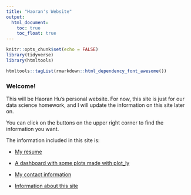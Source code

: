 ```yaml
---
title: "Haoran's Website"
output:
  html_document: 
    toc: true
    toc_float: true
---
```

```r
knitr::opts_chunk$set(echo = FALSE)
library(tidyverse)
library(htmltools)

htmltools::tagList(rmarkdown::html_dependency_font_awesome())
```

### Welcome!

This will be Haoran Hu's personal website. For now, this site is just for our data science homework, and I will update the information on this site later on.

You can click on the buttons on the upper right corner to find the information you want.

The information included in this site is:

* [My resume](resume.html)

* [A dashboard with some plots made with plot_ly](dashboard_noaa.html)

* [My contact information](https://www.facebook.com/haoran.hu.754)

* [Information about this site](about.html)
